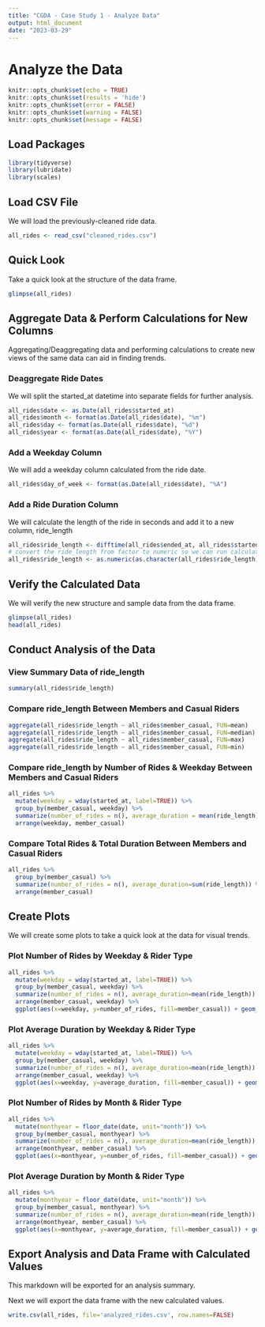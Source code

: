 ```yaml
---
title: "CGDA - Case Study 1 - Analyze Data"
output: html_document
date: "2023-03-29"
---
```

# Analyze the Data
```r
knitr::opts_chunk$set(echo = TRUE)
knitr::opts_chunk$set(results = 'hide')
knitr::opts_chunk$set(error = FALSE)
knitr::opts_chunk$set(warning = FALSE)
knitr::opts_chunk$set(message = FALSE)
```

## Load Packages
```r
library(tidyverse)
library(lubridate)
library(scales)
```

## Load CSV File
We will load the previously-cleaned ride data.
```r
all_rides <- read_csv("cleaned_rides.csv")
```

## Quick Look
Take a quick look at the structure of the data frame.
```r
glimpse(all_rides)
```

## Aggregate Data & Perform Calculations for New Columns
Aggregating/Deaggregating data and performing calculations to create new views of the same data can aid in finding trends.

### Deaggregate Ride Dates
We will split the started_at datetime into separate fields for further analysis.
```r
all_rides$date <- as.Date(all_rides$started_at)
all_rides$month <- format(as.Date(all_rides$date), "%m")
all_rides$day <- format(as.Date(all_rides$date), "%d")
all_rides$year <- format(as.Date(all_rides$date), "%Y")
```

### Add a Weekday Column
We will add a weekday column calculated from the ride date.
```r
all_rides$day_of_week <- format(as.Date(all_rides$date), "%A")
```

### Add a Ride Duration Column
We will calculate the length of the ride in seconds and add it to a new column, ride_length
```r
all_rides$ride_length <- difftime(all_rides$ended_at, all_rides$started_at)
# convert the ride_length from factor to numeric so we can run calculations
all_rides$ride_length <- as.numeric(as.character(all_rides$ride_length))
```

## Verify the Calculated Data
We will verify the new structure and sample data from the data frame.
```r
glimpse(all_rides)
head(all_rides)
```

## Conduct Analysis of the Data

### View Summary Data of ride_length
```r
summary(all_rides$ride_length)
```

### Compare ride_length Between Members and Casual Riders
```r
aggregate(all_rides$ride_length ~ all_rides$member_casual, FUN=mean)
aggregate(all_rides$ride_length ~ all_rides$member_casual, FUN=median)
aggregate(all_rides$ride_length ~ all_rides$member_casual, FUN=max)
aggregate(all_rides$ride_length ~ all_rides$member_casual, FUN=min)
```

### Compare ride_length by Number of Rides & Weekday Between Members and Casual Riders
```r
all_rides %>%
  mutate(weekday = wday(started_at, label=TRUE)) %>%
  group_by(member_casual, weekday) %>%
  summarize(number_of_rides = n(), average_duration = mean(ride_length)) %>%
  arrange(weekday, member_casual)
```

### Compare Total Rides & Total Duration Between Members and Casual Riders
```r
all_rides %>%
  group_by(member_casual) %>%
  summarize(number_of_rides = n(), average_duration=sum(ride_length)) %>%
  arrange(member_casual)
```

## Create Plots
We will create some plots to take a quick look at the data for visual trends.

### Plot Number of Rides by Weekday & Rider Type
```r
all_rides %>%
  mutate(weekday = wday(started_at, label=TRUE)) %>%
  group_by(member_casual, weekday) %>%
  summarize(number_of_rides = n(), average_duration=mean(ride_length)) %>%
  arrange(member_casual, weekday) %>%
  ggplot(aes(x=weekday, y=number_of_rides, fill=member_casual)) + geom_col(position="dodge") + scale_y_continuous(labels = scales::label_number_si())
```

### Plot Average Duration by Weekday & Rider Type
```r
all_rides %>%
  mutate(weekday = wday(started_at, label=TRUE)) %>%
  group_by(member_casual, weekday) %>%
  summarize(number_of_rides = n(), average_duration=mean(ride_length)) %>%
  arrange(member_casual, weekday) %>%
  ggplot(aes(x=weekday, y=average_duration, fill=member_casual)) + geom_col(position="dodge") + scale_y_time()
```

### Plot Number of Rides by Month & Rider Type
```r
all_rides %>%
  mutate(monthyear = floor_date(date, unit="month")) %>%
  group_by(member_casual, monthyear) %>%
  summarize(number_of_rides = n(), average_duration=mean(ride_length)) %>%
  arrange(monthyear, member_casual) %>%
  ggplot(aes(x=monthyear, y=number_of_rides, fill=member_casual)) + geom_col(position="dodge") + scale_y_continuous(labels = scales::label_number_si()) + scale_x_date(NULL, date_labels='%b %y', breaks='month')
```

### Plot Average Duration by Month & Rider Type
```r
all_rides %>%
  mutate(monthyear = floor_date(date, unit="month")) %>%
  group_by(member_casual, monthyear) %>%
  summarize(number_of_rides = n(), average_duration=mean(ride_length)) %>%
  arrange(monthyear, member_casual) %>%
  ggplot(aes(x=monthyear, y=average_duration, fill=member_casual)) + geom_col(position="dodge") + scale_y_time() + scale_x_date(NULL, date_labels='%b %y', breaks='month')
```

## Export Analysis and Data Frame with Calculated Values
This markdown will be exported for an analysis summary.

Next we will export the data frame with the new calculated values.
```r
write.csv(all_rides, file='analyzed_rides.csv', row.names=FALSE)
```